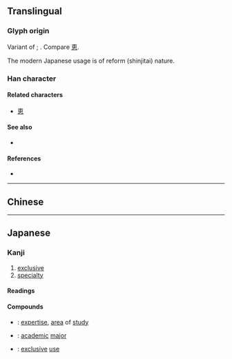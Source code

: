 {{also|專|尃}}
{{character info}}
==Translingual==
{{Han simplified forms|專|専|专}}

===Glyph origin===
Variant of {{l|mul|專}}; {{Han simp|專|nocap=1}}. Compare [[恵]].

The modern Japanese usage is of reform (shinjitai) nature.

===Han character===
{{stroke order|type=bw|strokes=9}}
{{Han char|rn=41|rad=寸|as=06|sn=9|four=|canj=JWDI|ids=⿱𤰔寸}}

====Related characters====
* [[恵]] <!-- same simplification -->

====See also====
* {{l|mul|曺}}

====References====
* {{Han ref|kx=0294.111|hdz=10504.141|uh=5C02|ud=23554}}

----

==Chinese==
{{zh-see|專|v}}

----

==Japanese==
{{ja-kanji forms|専|專}}

===Kanji===
{{ja-kanji|grade=6|rs=寸06|kyu=專}}

# [[exclusive]]
# [[specialty]]

====Readings====
{{ja-readings
|on=せん
|kun=もっぱ-ら
}}

====Compounds====
* {{ja-r|専%門|せん%もん}}: [[expertise]], [[area]] of [[study]]
* {{ja-r|専%攻|せん%こう}}: [[academic]] [[major]]
* {{ja-r|専%用|せん%よう}}: [[exclusive]] [[use]]